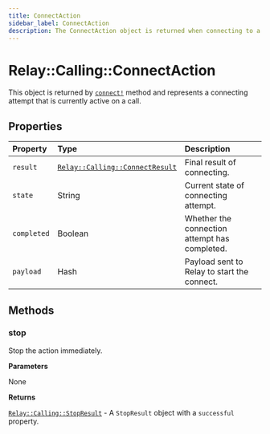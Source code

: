 ```yaml
---
title: ConnectAction
sidebar_label: ConnectAction
description: The ConnectAction object is returned when connecting to a call.
---
```


[relay-calling-connectresult]: ../results/connect-result.mdx
[relay-calling-stopresult]: ../results/stop-result.mdx
[call]: ../call#connect

# Relay::Calling::ConnectAction

This object is returned by [`connect!`][call] method and represents a connecting attempt that is currently active on a call.

## Properties

| Property | Type | Description |
| :------- | :--- | :---------- |
| `result` | [`Relay::Calling::ConnectResult`][relay-calling-connectresult] | Final result of connecting. |
| `state` | String | Current state of connecting attempt. |
| `completed` | Boolean | Whether the connection attempt has completed. |
| `payload` | Hash | Payload sent to Relay to start the connect. |

## Methods

### stop

Stop the action immediately.



**Parameters**

None

**Returns**

[`Relay::Calling::StopResult`][relay-calling-stopresult] - A `StopResult` object with a `successful` property.